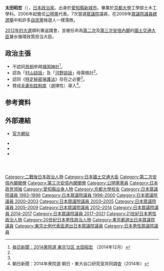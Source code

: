 {{Infobox officeholder
|name          = 太田昭宏
|image         = Transportation Deputy Secretary Porcari at APEC Ministerial Meeting (Akihiro Ota crop).jpg
|imagesize     = 200px
| office = {{JPN}}第18、19任[[國土交通大臣|國土交通大臣]]
|term_start    = 2012年12月26日
|term_end      = 2015年10月7日
|primeminister = [[安倍晉三|安倍晉三]]
|predecessor   = [[羽田雄一郎|羽田雄一郎]]
|successor     = [[石井啟一|石井啟一]] 
| office1 = [[File:Komeito_logo.svg|20px]]第2任[[公明党|公明党]]代表
|term_start1    = 2006年9月30日
|term_end1      = 2009年9月8日
|predecessor1   = {{link-ja|神崎武法|神崎武法}}
|successor1     = [[山口那津男|山口那津男]]
| office2 = {{JPN}}[[眾議院_(日本)|眾議院]]議員
|term_start2  = 2012年12月19日
|term_end2   = 2021年10月14日
|predecessor2 = {{link-ja|青木愛|青木愛 (政治家)}}
|successor2  = [[岡本三成|岡本三成]]
|constituency2= [[東京都第12區|東京都第12區]]
|term_start3  = 1993年7月19日
|term_end3   = 2009年7月21日
|predecessor3 = {{link-ja|八代英太|八代英太}}
|successor3  = {{link-ja|青木愛|青木愛 (政治家)}}
|constituency3= {{Plainlist|
* {{link-ja|東京都第9區 (中選舉區)|東京都第9区 (中選挙区)|東京都第9區}}（1993-1996）
* [[比例東京區|比例東京區]]（1996-2003）
* [[東京都第12區|東京都第12區]]（2003-2009）}} 
|birth_date    = {{birth date and age|1945|10|6}}
|birth_place   = {{flag|Empire of Japan}}[[愛知縣|愛知縣]]（現[[新城市|新城市]]）
|death_date    = 
|death_place   = 
|party         = （[[公明党|公明党]]→）<br />（公明新党→）<br />（[[新進党|新進党]]→）<br />（新党平和→）<br />公明党
|alma_mater    = [[京都大學|京都大學]]工学部
|website=[https://www.akihiro-ohta.com 公明党議長 衆議院議員 太田あきひろ]
}}
{{japanese|japanese=太田 昭宏|kana=おおた あきひろ|romaji=Ōta Akihiro}}
'''太田昭宏'''（{{bd|1945年|10月6日|||Ota Akihiro}}），[[日本|日本]][[政治家|政治家]]。出身於[[愛知縣|愛知縣]][[新城市|新城市]]。畢業於[[京都大學|京都大學]]工學部土木工學科。2006年起擔任[[公明黨|公明黨]]代表。7次當選[[眾議院_(日本)|眾議院]]議員，在2009年[[第45屆日本眾議院議員總選舉|眾議院議員總選舉]]中和許多[[自由民主黨_(日本)|自民黨]]候選人一樣落敗。

[[第46屆日本眾議院議員總選舉|2012年的大選]]順利重返國會，並被任命為[[第二次安倍內閣|第二次]]及[[第三次安倍內閣|第三次安倍內閣]]的[[國土交通大臣|國土交通大臣]]兼水循環政策担当大臣。

== 政治主張 ==
* 不認同[[日本內閣總理大臣|首相]]參拜[[靖国神社|靖国神社]]<ref name="mainichi2014">[http://senkyo.mainichi.jp/47shu/meikan.html?mid=A13012001001&st=kj 毎日新聞：2014衆院選 東京12区 太田昭宏] {{Wayback|url=http://senkyo.mainichi.jp/47shu/meikan.html?mid=A13012001001&st=kj |date=20141210213953 }}（2014年12月）</ref>。
* 認為「[[村山談話|村山談話]]」及「[[河野談話|河野談話]]」毋需檢討<ref name="mainichi2014"/>。
* 認同《[[特定秘密保護法|特定秘密保護法]]》存在之必要<ref name="mainichi2014"/>。
* 贊成[[日本夫婦別姓問題|夫妻別姓制度]]（選擇性）導入<ref>朝日新聞：2014年衆院選 朝日・東大谷口研究室共同調査（2014年）</ref>。
==参考資料==
{{reflist}}
==外部連結 ==
* [http://www.akihiro-ohta.com/ 官方網站]{{Wayback|url=http://www.akihiro-ohta.com/ |date=20090905035429 }}

* {{Facebook|teamohta|太田昭宏}}
* {{Twitter|teamohta|太田昭宏}}
* {{YouTube|user=ohtaakihiroCH|太田昭宏}}


{{start box}}
  {{S-off}}
  {{Succession box
    | title  = {{Flagicon|JPN}} [[國土交通大臣|國土交通大臣]]
    | years  = 第18、19代：2012年—2015年
    | before = [[羽田雄一郎|羽田雄一郎]]
    | after  = [[石井啟一|石井啟一]]
  }}
 {{Succession box
    | title  = {{Flagicon|JPN}} 水循環政策擔當大臣
    | years  = 第1、2代：2012年—2015年
    | before = 設置
    | after  = [[石井啟一|石井啟一]]
  }}
{{s-ppo}}
{{succession box 
| title  = [[公明黨#.E6.AD.B7.E4.BB.BB.E4.BB.A3.E8.A1.A8.28.E9.BB.A8.E9.AD.81.29|公明黨代表]]
| before = [[神崎武法|神崎武法]]
| years  = 2006年—2009年
| after  = [[山口那津男|山口那津男]]
}}
{{end box}}

{{國土交通大臣}}
{{第二次安倍內閣}}
{{第三次安倍內閣}}

{{DEFAULTSORT:Ota Akihiro}}
[[Category:二戰後日本政治人物|Category:二戰後日本政治人物]]
[[Category:日本國土交通大臣|Category:日本國土交通大臣]]
[[Category:第二次安倍內閣閣僚|Category:第二次安倍內閣閣僚]]
[[Category:第三次安倍內閣閣僚|Category:第三次安倍內閣閣僚]]
[[Category:公明黨黨員|Category:公明黨黨員]]
[[Category:日本政党领袖|Category:日本政党领袖]]
[[Category:愛知縣出身人物|Category:愛知縣出身人物]]
[[Category:京都大學校友|Category:京都大學校友]]
[[Category:日本眾議院議員_1993–1996|Category:日本眾議院議員 1993–1996]]
[[Category:日本眾議院議員_1996–2000|Category:日本眾議院議員 1996–2000]]
[[Category:日本眾議院議員_2000–2003|Category:日本眾議院議員 2000–2003]]
[[Category:日本眾議院議員_2003–2005|Category:日本眾議院議員 2003–2005]]
[[Category:日本眾議院議員_2005–2009|Category:日本眾議院議員 2005–2009]]
[[Category:日本眾議院議員_2012–2014|Category:日本眾議院議員 2012–2014]]
[[Category:日本眾議院議員_2014–2017|Category:日本眾議院議員 2014–2017]]
[[Category:日本眾議院議員_2017–2021|Category:日本眾議院議員 2017–2021]]
[[Category:21世紀日本男性政治人物|Category:21世紀日本男性政治人物]]
[[Category:20世紀日本男性政治人物|Category:20世紀日本男性政治人物]]
[[Category:東京都選出日本眾議院議員|Category:東京都選出日本眾議院議員]]
[[Category:東京比例代表區選出日本眾議院議員|Category:東京比例代表區選出日本眾議院議員]]
[[Category:日本男性眾議院議員|Category:日本男性眾議院議員]]